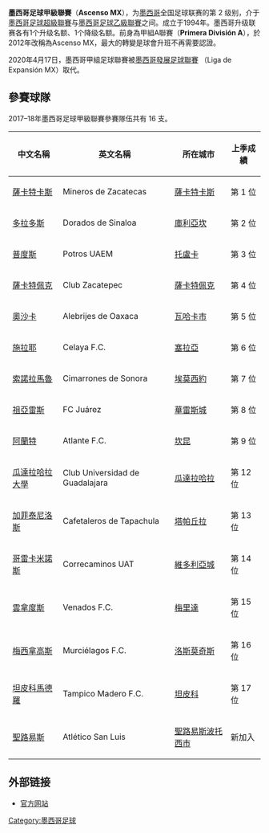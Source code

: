 {{noteTA
|G1=football
|T=zh-cn:墨西哥足球甲级联赛; zh-hk:墨西哥甲組足球聯賽;
|1=zh-cn:墨西哥足球甲级联赛; zh-hk:墨西哥甲組足球聯賽;
|2=zh-hans:亚特兰特;zh-hk:阿蘭特;zh-tw:阿特蘭特;
}}
{{Infobox football league
| name                 = 墨西哥足球甲級聯賽
| logo                 = FMF1A MexicoLeague.jpg
| pixels               = 
| country              = {{flag|MEX}}
| confed               = [[CONCACAF|CONCACAF]]
| founded              = 1994年
| folded               = 
| divisions            = 
| teams                = 16 隊
| promotion            = [[墨西哥足球超級聯賽|墨西哥足球超級聯賽]]
| relegation           = [[墨西哥足球乙級聯賽|墨西哥足球乙級聯賽]]
| level                = 2
| domest_cup           = [[墨西哥盃|墨西哥盃]]
| champions            = [[祖亞雷斯足球會|祖亞雷斯]]
| season               = 2015-春
| most successful club = [[伊拉普亞圖足球會|伊拉普亞圖]]、<br> [[萊昂足球會|萊昂]]（各 4 次）
| website              = [http://www.femexfut.org.mx/ femexfut.org.mx]
| current              = 
}}
'''墨西哥足球甲級聯賽'''（'''Ascenso MX'''），为[[墨西哥|墨西哥]]全国足球联赛的第 2 级别，介于[[墨西哥足球超級聯賽|墨西哥足球超級聯賽]]与[[墨西哥足球乙級聯賽|墨西哥足球乙級聯賽]]之间。成立于1994年。墨西哥升级联赛各有1个升级名额、1个降级名额。前身為甲組A聯賽（'''Primera División A'''），於2012年改稱為Ascenso MX，最大的轉變是球會升班不再需要認證。

2020年4月17日，墨西哥甲組足球聯賽被[[墨西哥發展足球聯賽|墨西哥發展足球聯賽]] （Liga de Expansión MX）取代。

== 參賽球隊 ==
2017–18年墨西哥足球甲級聯賽參賽隊伍共有 16 支。
{| class="wikitable" style=font-size:100%
|-
!中文名稱
!英文名稱
!所在城市
!上季成績
|-
|[[薩卡特卡斯礦工|薩卡特卡斯]] || Mineros de Zacatecas || [[薩卡特卡斯|薩卡特卡斯]] || 第 1 位
|-
|[[多拉多斯體育會|多拉多斯]] || Dorados de Sinaloa || [[庫利亞坎|庫利亞坎]] || 第 2 位
|-
|[[普度斯UAEM|普度斯]] || Potros UAEM || [[托盧卡|托盧卡]] || 第 3 位
|-
|[[薩卡特佩克足球會|薩卡特佩克]] || Club Zacatepec || [[薩卡特佩克|薩卡特佩克]] || 第 4 位
|-
|[[阿比積斯奧沙卡|奧沙卡]] || Alebrijes de Oaxaca || [[瓦哈卡市|瓦哈卡市]] || 第 5 位
|-
|[[施拉耶足球會|施拉耶]] || Celaya F.C. || [[塞拉亞_(瓜納華托州)|塞拉亞]] || 第 6 位
|-
|[[索諾拉馬魯足球會|索諾拉馬魯]] || Cimarrones de Sonora || [[埃莫西約|埃莫西約]] || 第 7 位
|-
|[[祖亞雷斯足球會|祖亞雷斯]] || FC Juárez || [[華雷斯城|華雷斯城]] || 第 8 位
|-
|[[亞特蘭特足球俱樂部|阿蘭特]] || Atlante F.C. || [[坎昆|坎昆]] || 第 9 位
|-
|[[瓜達拉哈拉大學足球會|瓜達拉哈拉大學]] || Club Universidad de Guadalajara || [[瓜達拉哈拉_(墨西哥)|瓜達拉哈拉]] || 第 12 位
|-
|[[加菲泰尼洛斯足球會|加菲泰尼洛斯]] || Cafetaleros de Tapachula || [[塔帕丘拉_(恰帕斯州)|塔帕丘拉]] || 第 13 位
|-
|[[哥雷卡米諾斯UAT|哥雷卡米諾斯]] || Correcaminos UAT || [[維多利亞城_(墨西哥)|維多利亞城]] || 第 14 位
|-
|[[雲拿度斯足球會|雲拿度斯]] || Venados F.C. || [[梅里達_(墨西哥)|梅里達]] || 第 15 位
|-
|[[梅西拿高斯足球會|梅西拿高斯]] || Murciélagos F.C. || [[洛斯莫奇斯|洛斯莫奇斯]] || 第 16 位
|-
|[[坦皮科馬德羅足球會|坦皮科馬德羅]] || Tampico Madero F.C. || [[坦皮科|坦皮科]] || 第 17 位
|-
|[[聖路易斯競技|聖路易斯]] || Atlético San Luis || [[聖路易斯波托西市|聖路易斯波托西市]] || 新加入
|}

== 外部链接 ==
* [http://www.femexfut.org.mx/portalv2/default.aspx?s=PDA 官方网站] {{Wayback|url=http://www.femexfut.org.mx/portalv2/default.aspx?s=PDA |date=20190626113457 }}

[[Category:墨西哥足球|Category:墨西哥足球]]